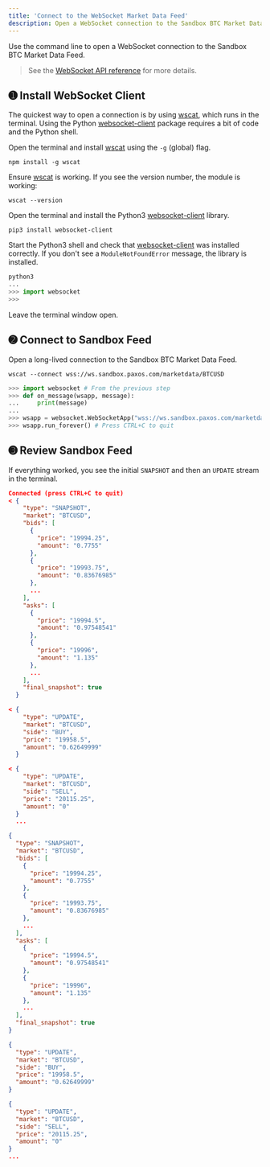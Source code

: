 ```yaml
---
title: 'Connect to the WebSocket Market Data Feed'
description: Open a WebSocket connection to the Sandbox BTC Market Data feed.
---
```


Use the command line to open a WebSocket connection to the Sandbox BTC Market Data Feed.

> See the [WebSocket API reference](/guides/developer/api-websocket) for more details.

## ➊ Install WebSocket Client

The quickest way to open a connection is by using [wscat](https://github.com/websockets/wscat), which runs in the terminal.
Using the Python [websocket-client](https://pypi.org/project/websocket-client) package requires a bit of code and the Python shell. 

<Tabs>
<Tab title="SHELL">

Open the terminal and install [wscat](https://github.com/websockets/wscat) using the `-g` (global) flag.

```shell
npm install -g wscat
```

Ensure [wscat](https://github.com/websockets/wscat) is working. If you see the version number, the module is working:

```shell
wscat --version
```

</Tab>
<Tab title="PYTHON">

Open the terminal and install the Python3 [websocket-client](https://pypi.org/project/websocket-client) library.

```shell
pip3 install websocket-client
```

Start the Python3 shell and check that [websocket-client](https://pypi.org/project/websocket-client) was installed correctly.
If you don't see a `ModuleNotFoundError` message, the library is installed.

```py
python3
...
>>> import websocket
>>> 
```

</Tab>
</Tabs>

Leave the terminal window open.

## ➋ Connect to Sandbox Feed

Open a long-lived connection to the Sandbox BTC Market Data Feed.

<Tabs>
<Tab title="SHELL">

```shell
wscat --connect wss://ws.sandbox.paxos.com/marketdata/BTCUSD
```

</Tab>
<Tab title="PYTHON">

```py
>>> import websocket # From the previous step
>>> def on_message(wsapp, message):
...     print(message)
...
>>> wsapp = websocket.WebSocketApp("wss://ws.sandbox.paxos.com/marketdata/BTCUSD", on_message=on_message)
>>> wsapp.run_forever() # Press CTRL+C to quit
```

</Tab>
</Tabs>

## ➌ Review Sandbox Feed

If everything worked, you see the initial `SNAPSHOT` and then an `UPDATE` stream in the terminal.

<Tabs>
<Tab title="SHELL">

```json title="Sandbox BTC Market Data Feed (wscat)"
Connected (press CTRL+C to quit)
< {
    "type": "SNAPSHOT",
    "market": "BTCUSD",
    "bids": [
      {
        "price": "19994.25",
        "amount": "0.7755"
      },
      {
        "price": "19993.75",
        "amount": "0.83676985"
      },
      ...
    ],
    "asks": [
      {
        "price": "19994.5",
        "amount": "0.97548541"
      },  
      {
        "price": "19996",
        "amount": "1.135"
      },
      ...
    ],
    "final_snapshot": true
  }

< {
    "type": "UPDATE",
    "market": "BTCUSD",
    "side": "BUY",
    "price": "19958.5",
    "amount": "0.62649999"
  }

< {
    "type": "UPDATE",
    "market": "BTCUSD",
    "side": "SELL",
    "price": "20115.25",
    "amount": "0"
  }
  ...
```

</Tab>
<Tab title="PYTHON">

```json title="Sandbox BTC Market Data Feed (websocket-client)"
{
  "type": "SNAPSHOT",
  "market": "BTCUSD",
  "bids": [
    {
      "price": "19994.25",
      "amount": "0.7755"
    },
    {
      "price": "19993.75",
      "amount": "0.83676985"
    },
    ...
  ],
  "asks": [
    {
      "price": "19994.5",
      "amount": "0.97548541"
    },
    {
      "price": "19996",
      "amount": "1.135"
    },
    ...
  ],
  "final_snapshot": true
}

{
  "type": "UPDATE",
  "market": "BTCUSD",
  "side": "BUY",
  "price": "19958.5",
  "amount": "0.62649999"
}

{
  "type": "UPDATE",
  "market": "BTCUSD",
  "side": "SELL",
  "price": "20115.25",
  "amount": "0"
}
...
```

</Tab>
</Tabs>

  
